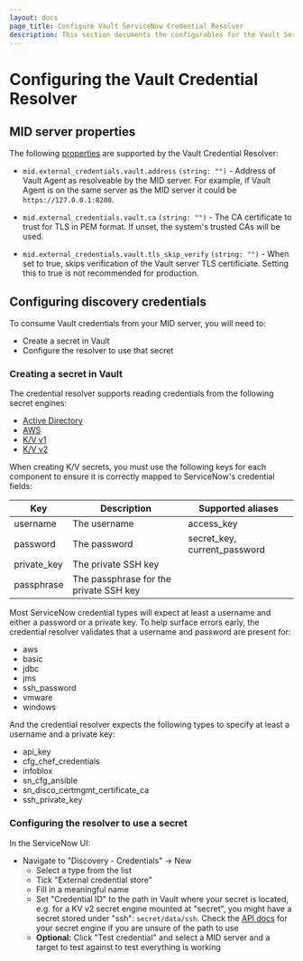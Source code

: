```yaml
---
layout: docs
page_title: Configure Vault ServiceNow Credential Resolver
description: This section documents the configurables for the Vault ServiceNow Credential Resolver.
---
```


# Configuring the Vault Credential Resolver

## MID server properties

The following [properties] are supported by the Vault Credential Resolver:

- `mid.external_credentials.vault.address` `(string: "")` - Address of Vault Agent as resolveable by the MID server.
  For example, if Vault Agent is on the same server as the MID server it could be `https://127.0.0.1:8200`.

- `mid.external_credentials.vault.ca` `(string: "")` - The CA certificate to trust for TLS in PEM format. If unset,
  the system's trusted CAs will be used.

- `mid.external_credentials.vault.tls_skip_verify` `(string: "")` - When set to true, skips verification of the Vault server
  TLS certificiate. Setting this to true is not recommended for production.

[properties]: https://docs.servicenow.com/bundle/quebec-servicenow-platform/page/product/mid-server/reference/r_MIDServerProperties.html#t_SetMIDServerProperties

## Configuring discovery credentials

To consume Vault credentials from your MID server, you will need to:

* Create a secret in Vault
* Configure the resolver to use that secret

### Creating a secret in Vault

The credential resolver supports reading credentials from the following secret engines:

* [Active Directory](/docs/secrets/ad)
* [AWS](/docs/secrets/aws)
* [K/V v1](/docs/secrets/kv/kv-v1)
* [K/V v2](/docs/secrets/kv/kv-v2)

When creating K/V secrets, you must use the following keys for each component
to ensure it is correctly mapped to ServiceNow's credential fields:

Key         | Description                            | Supported aliases
------------|----------------------------------------|------------------
username    | The username                           | access_key
password    | The password                           | secret_key, current_password
private_key | The private SSH key                    |
passphrase  | The passphrase for the private SSH key |

Most ServiceNow credential types will expect at least a username and either
a password or a private key. To help surface errors early, the credential
resolver validates that a username and password are present for:

* aws
* basic
* jdbc
* jms
* ssh_password
* vmware
* windows

And the credential resolver expects the following types to specify at least
a username and a private key:

* api_key
* cfg_chef_credentials
* infoblox
* sn_cfg_ansible
* sn_disco_certmgmt_certificate_ca
* ssh_private_key

### Configuring the resolver to use a secret

In the ServiceNow UI:

* Navigate to "Discovery - Credentials" -> New
  * Select a type from the list
  * Tick "External credential store"
  * Fill in a meaningful name
  * Set "Credential ID" to the path in Vault where your secret is located, e.g.
    for a KV v2 secret engine mounted at "secret", you might have a secret stored
    under "ssh": `secret/data/ssh`. Check the [API docs](/api-docs/secret/) for
    your secret engine if you are unsure of the path to use
  * **Optional:** Click "Test credential" and select a MID server and a target
    to test against to test everything is working
